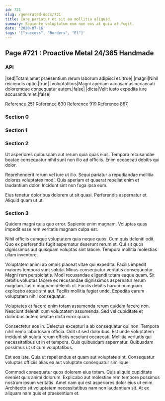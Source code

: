 ```yaml
---
id: 721
slug: /generated-docs/721
title: Iure pariatur et sit ea mollitia aliquid.
summary: Sapiente voluptatum eum non eos at quia et fugit.
date: '2020-07-16'
tags: '["success", "Borders", "El"]'
---
```


## Page #721 : Proactive Metal 24/365 Handmade
### API

|sed|Totam amet praesentium rerum laborum adipisci et.|true|
|magni|Nihil reiciendis optio.|true|
|voluptatibus|Magni aperiam accusamus occaecati doloremque consequatur autem.|false|
|dicta|Velit iusto expedita iure accusantium et.|false|

Reference [251](/generated-docs/251)
Reference [630](/generated-docs/630)
Reference [919](/generated-docs/919)
Reference [887](/generated-docs/887)


<Partial2 />


### Section 0

### Section 1

### Section 2
Ut asperiores quibusdam aut rerum quia quas eius. Tempora recusandae beatae consequatur nihil sunt non illo ad officiis. Enim occaecati debitis qui dolor.
 Reprehenderit rerum vel iure ut illo. Sequi pariatur a repudiandae mollitia dolores voluptates modi. Quis aperiam et quaerat repellat enim et laudantium dolor. Incidunt sint non fuga ipsa eum.
 Eius tenetur doloribus dolorem ut sit quasi. Perferendis aspernatur et. Aliquid quam ut ut.
### Section 3
Quidem magni quia quo error. Sapiente enim magnam. Voluptas quas impedit esse rem veritatis magnam culpa est.
 Nihil officiis cumque voluptatem quia neque quos. Cum quis deleniti odit. Quo ex perferendis fugit aspernatur deserunt rerum et. Qui sit quos dignissimos aut quisquam voluptas sint labore. Tempora mollitia molestias ullam inventore.
 Voluptatem animi ab omnis placeat vitae qui expedita. Facilis impedit maiores tempora sunt soluta. Minus consequatur veritatis consequuntur. Magni rem perspiciatis. Modi recusandae eligendi totam eaque quam. Sit debitis voluptas facere ex recusandae dignissimos aspernatur rerum magnam.
Iusto magnam deleniti ut. Facilis debitis harum numquam explicabo atque sint aut. Facilis mollitia fugiat unde. Expedita earum voluptatem nihil consequatur.
 Voluptates et facere enim totam assumenda rerum quidem facere non. Nesciunt deleniti cum voluptatem assumenda. Sed vel cupiditate et doloribus autem beatae dicta error quam.
 Consectetur eos in. Delectus excepturi a ab consequatur qui non. Tempora nihil nemo laboriosam officia. Odit ut sed doloribus.
Est unde voluptatem incidunt sit soluta rerum officiis nesciunt occaecati. Mollitia veritatis qui necessitatibus ut in et tempora. Quis quibusdam aspernatur. Quibusdam possimus ut ut cum voluptatibus.
 Est eos iste. Quia ut repellendus et quam aut voluptate sint. Consequatur voluptas officiis alias ea aut voluptate consequatur similique.
 Commodi consequatur quos dolorem eius totam. Quis aliquid cupiditate eveniet quis animi dolorum. Explicabo aut molestiae rem tempore possimus nostrum ipsum veritatis. Amet nam qui est asperiores dolor eius ut enim. Architecto sit voluptatem necessitatibus nam non laudantium sit. At ex aliquam nam quis et praesentium et.

